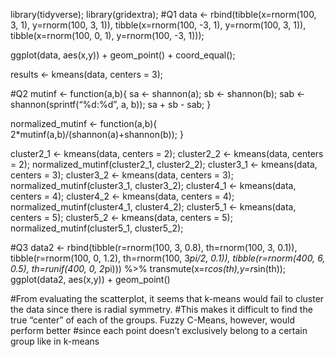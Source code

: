 library(tidyverse);
library(gridextra);
#Q1
data <- rbind(tibble(x=rnorm(100, 3, 1),
                     y=rnorm(100, 3, 1)),
              tibble(x=rnorm(100, -3, 1),
                     y=rnorm(100, 3, 1)),
              tibble(x=rnorm(100, 0, 1),
                     y=rnorm(100, -3, 1)));

ggplot(data, aes(x,y)) + geom_point() + coord_equal();

results <- kmeans(data, centers = 3);


#Q2
mutinf <- function(a,b){
  sa <- shannon(a);
  sb <- shannon(b);
  sab <- shannon(sprintf("%d:%d", a, b));
  sa + sb - sab;
}

normalized_mutinf <- function(a,b){
  2*mutinf(a,b)/(shannon(a)+shannon(b));
}

cluster2_1 <- kmeans(data, centers = 2);
cluster2_2 <- kmeans(data, centers = 2);
normalized_mutinf(cluster2_1, cluster2_2);
cluster3_1 <- kmeans(data, centers = 3);
cluster3_2 <- kmeans(data, centers = 3);
normalized_mutinf(cluster3_1, cluster3_2);
cluster4_1 <- kmeans(data, centers = 4);
cluster4_2 <- kmeans(data, centers = 4);
normalized_mutinf(cluster4_1, cluster4_2);
cluster5_1 <- kmeans(data, centers = 5);
cluster5_2 <- kmeans(data, centers = 5);
normalized_mutinf(cluster5_1, cluster5_2);

#Q3
data2 <- rbind(tibble(r=rnorm(100, 3, 0.8),
                      th=rnorm(100, 3, 0.1)),
               tibble(r=rnorm(100, 0, 1.2),
                      th=rnorm(100, 3*pi/2, 0.1)),
               tibble(r=rnorm(400, 6, 0.5),
                      th=runif(400, 0, 2*pi))) %>%
  transmute(x=r*cos(th),y=r*sin(th)); 
ggplot(data2, aes(x,y)) + geom_point()

#From evaluating the scatterplot, it seems that k-means would fail to cluster the data since there is radial symmetry.
#This makes it difficult to find the true "center" of each of the groups. Fuzzy C-Means, however, would perform better
#since each point doesn't exclusively belong to a certain group like in k-means
